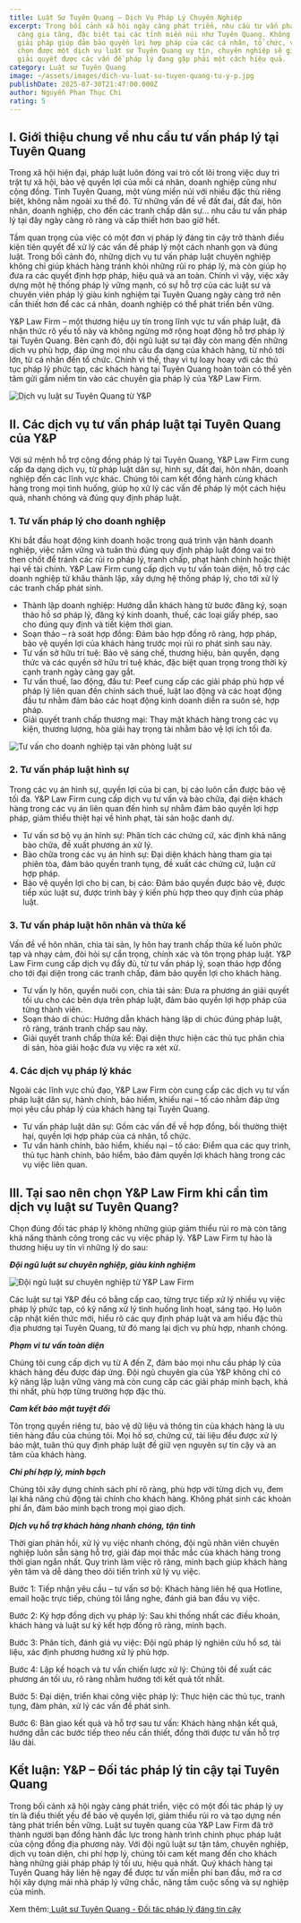 ```yaml
---
title: Luật Sư Tuyên Quang – Dịch Vụ Pháp Lý Chuyên Nghiệp
excerpt: Trong bối cảnh xã hội ngày càng phát triển, nhu cầu tư vấn pháp lý ngày
  càng gia tăng, đặc biệt tại các tỉnh miền núi như Tuyên Quang. Không chỉ là
  giải pháp giúp đảm bảo quyền lợi hợp pháp của các cá nhân, tổ chức, việc lựa
  chọn được một dịch vụ luật sư Tuyên Quang uy tín, chuyên nghiệp sẽ giúp bạn
  giải quyết được các vấn đề pháp lý đang gặp phải một cách hiệu quả.
category: Luật sư Tuyên Quang
image: ~/assets/images/dich-vu-luat-su-tuyen-quang-tu-y-p.jpg
publishDate: 2025-07-30T21:47:00.000Z
author: Nguyễn Phan Thục Chi
rating: 5
---
```


## I. Giới thiệu chung về nhu cầu tư vấn pháp lý tại Tuyên Quang

Trong xã hội hiện đại, pháp luật luôn đóng vai trò cốt lõi trong việc duy trì trật tự xã hội, bảo vệ quyền lợi của mỗi cá nhân, doanh nghiệp cũng như cộng đồng. Tỉnh Tuyên Quang, một vùng miền núi với nhiều đặc thù riêng biệt, không nằm ngoài xu thế đó. Từ những vấn đề về đất đai, đất đai, hôn nhân, doanh nghiệp, cho đến các tranh chấp dân sự... nhu cầu tư vấn pháp lý tại đây ngày càng rõ ràng và cấp thiết hơn bao giờ hết.

Tầm quan trọng của việc có một đơn vị pháp lý đáng tin cậy trở thành điều kiện tiên quyết để xử lý các vấn đề pháp lý một cách nhanh gọn và đúng luật. Trong bối cảnh đó, những dịch vụ tư vấn pháp luật chuyên nghiệp không chỉ giúp khách hàng tránh khỏi những rủi ro pháp lý, mà còn giúp họ đưa ra các quyết định hợp pháp, hiệu quả và an toàn. Chính vì vậy, việc xây dựng một hệ thống pháp lý vững mạnh, có sự hỗ trợ của các luật sư và chuyên viên pháp lý giàu kinh nghiệm tại Tuyên Quang ngày càng trở nên cần thiết hơn để các cá nhân, doanh nghiệp có thể phát triển bền vững.

Y&P Law Firm – một thương hiệu uy tín trong lĩnh vực tư vấn pháp luật, đã nhận thức rõ yếu tố này và không ngừng mở rộng hoạt động hỗ trợ pháp lý tại Tuyên Quang. Bên cạnh đó, đội ngũ luật sư tại đây còn mang đến những dịch vụ phù hợp, đáp ứng mọi nhu cầu đa dạng của khách hàng, từ nhỏ tới lớn, từ cá nhân đến tổ chức. Chính vì thế, thay vì tự loay hoay với các thủ tục pháp lý phức tạp, các khách hàng tại Tuyên Quang hoàn toàn có thể yên tâm gửi gắm niềm tin vào các chuyên gia pháp lý của Y&P Law Firm.

![Dịch vụ luật sư Tuyên Quang từ Y&P](~/assets/images/dich-vu-luat-su-tuyen-quang-tu-y-p.jpg "Dịch vụ luật sư Tuyên Quang từ Y&P")

## II. Các dịch vụ tư vấn pháp luật tại Tuyên Quang của Y&P

Với sứ mệnh hỗ trợ cộng đồng pháp lý tại Tuyên Quang, Y&P Law Firm cung cấp đa dạng dịch vụ, từ pháp luật dân sự, hình sự, đất đai, hôn nhân, doanh nghiệp đến các lĩnh vực khác. Chúng tôi cam kết đồng hành cùng khách hàng trong mọi tình huống, giúp họ xử lý các vấn đề pháp lý một cách hiệu quả, nhanh chóng và đúng quy định pháp luật.

### 1. Tư vấn pháp lý cho doanh nghiệp

Khi bắt đầu hoạt động kinh doanh hoặc trong quá trình vận hành doanh nghiệp, việc nắm vững và tuân thủ đúng quy định pháp luật đóng vai trò then chốt để tránh các rủi ro pháp lý, tranh chấp, phạt hành chính hoặc thiệt hại về tài chính. Y&P Law Firm cung cấp dịch vụ tư vấn toàn diện, hỗ trợ các doanh nghiệp từ khâu thành lập, xây dựng hệ thống pháp lý, cho tới xử lý các tranh chấp phát sinh.

* Thành lập doanh nghiệp: Hướng dẫn khách hàng từ bước đăng ký, soạn thảo hồ sơ pháp lý, đăng ký kinh doanh, thuế, các loại giấy phép, sao cho đúng quy định và tiết kiệm thời gian.
* Soạn thảo – rà soát hợp đồng: Đảm bảo hợp đồng rõ ràng, hợp pháp, bảo vệ quyền lợi của khách hàng trước mọi rủi ro phát sinh sau này.
* Tư vấn sở hữu trí tuệ: Bảo vệ sáng chế, thương hiệu, bản quyền, dạng thức và các quyền sở hữu trí tuệ khác, đặc biệt quan trọng trong thời kỳ cạnh tranh ngày càng gay gắt.
* Tư vấn thuế, lao động, đầu tư: Peef cung cấp các giải pháp phù hợp về pháp lý liên quan đến chính sách thuế, luật lao động và các hoạt động đầu tư nhằm đảm bảo các hoạt động kinh doanh diễn ra suôn sẻ, hợp pháp.
* Giải quyết tranh chấp thương mại: Thay mặt khách hàng trong các vụ kiện, thương lượng, hòa giải hay trọng tài nhằm bảo vệ lợi ích tối đa.

![Tư vấn cho doanh nghiệp tại văn phòng luật sư](~/assets/images/tu-van-cho-doanh-nghiep-tai-van-phong-luat-su.webp "Tư vấn cho doanh nghiệp tại văn phòng luật sư")

### 2. Tư vấn pháp luật hình sự

Trong các vụ án hình sự, quyền lợi của bị can, bị cáo luôn cần được bảo vệ tối đa. Y&P Law Firm cung cấp dịch vụ tư vấn và bào chữa, đại diện khách hàng trong các vụ án liên quan đến hình sự nhằm đảm bảo quyền lợi hợp pháp, giảm thiểu thiệt hại về hình phạt, tài sản hoặc danh dự.

* Tư vấn sơ bộ vụ án hình sự: Phân tích các chứng cứ, xác định khả năng bào chữa, đề xuất phương án xử lý.
* Bào chữa trong các vụ án hình sự: Đại diện khách hàng tham gia tại phiên tòa, đảm bảo quyền tranh tụng, đề xuất các chứng cứ, luận cứ hợp pháp.
* Bảo vệ quyền lợi cho bị can, bị cáo: Đảm bảo quyền được bảo vệ, được tiếp xúc luật sư, được trình bày ý kiến phù hợp theo quy định của pháp luật.

### 3. Tư vấn pháp luật hôn nhân và thừa kế

Vấn đề về hôn nhân, chia tài sản, ly hôn hay tranh chấp thừa kế luôn phức tạp và nhạy cảm, đòi hỏi sự cẩn trọng, chính xác và tôn trọng pháp luật. Y&P Law Firm cung cấp dịch vụ đầy đủ, từ tư vấn pháp lý, soạn thảo hợp đồng cho tới đại diện trong các tranh chấp, đảm bảo quyền lợi cho khách hàng.

* Tư vấn ly hôn, quyền nuôi con, chia tài sản: Đưa ra phương án giải quyết tối ưu cho các bên dựa trên pháp luật, đảm bảo quyền lợi hợp pháp của từng thành viên.
* Soạn thảo di chúc: Hướng dẫn khách hàng lập di chúc đúng pháp luật, rõ ràng, tránh tranh chấp sau này.
* Giải quyết tranh chấp thừa kế: Đại diện thực hiện các thủ tục phân chia di sản, hòa giải hoặc đưa vụ việc ra xét xử.

### 4. Các dịch vụ pháp lý khác

Ngoài các lĩnh vực chủ đạo, Y&P Law Firm còn cung cấp các dịch vụ tư vấn pháp luật dân sự, hành chính, bảo hiểm, khiếu nại – tố cáo nhằm đáp ứng mọi yêu cầu pháp lý của khách hàng tại Tuyên Quang.

* Tư vấn pháp luật dân sự: Gồm các vấn đề về hợp đồng, bồi thường thiệt hại, quyền lợi hợp pháp của cá nhân, tổ chức.
* Tư vấn hành chính, bảo hiểm, khiếu nại – tố cáo: Điểm qua các quy trình, thủ tục hành chính, bảo hiểm, bảo đảm quyền lợi khách hàng trong các vụ việc liên quan.

<YouTube id="ZF6gqR-Jl5E?si=ZAt-TqoyNbNVcLrP" />

## III. Tại sao nên chọn Y&P Law Firm khi cần tìm dịch vụ luật sư Tuyên Quang?

Chọn đúng đối tác pháp lý không những giúp giảm thiểu rủi ro mà còn tăng khả năng thành công trong các vụ việc pháp lý. Y&P Law Firm tự hào là thương hiệu uy tín vì những lý do sau:

***Đội ngũ luật sư chuyên nghiệp, giàu kinh nghiệm***

![Đội ngũ luật sư chuyên nghiệp từ Y&P Law Firm](~/assets/images/doi-ngu-luat-su-chuyen-nghiep-tu-y-p-law-firm.webp "Đội ngũ luật sư chuyên nghiệp từ Y&P Law Firm")

Các luật sư tại Y&P đều có bằng cấp cao, từng trực tiếp xử lý nhiều vụ việc pháp lý phức tạp, có kỹ năng xử lý tình huống linh hoạt, sáng tạo. Họ luôn cập nhật kiến thức mới, hiểu rõ các quy định pháp luật và am hiểu đặc thù địa phương tại Tuyên Quang, từ đó mang lại dịch vụ phù hợp, nhanh chóng.

***Phạm vi tư vấn toàn diện***

Chúng tôi cung cấp dịch vụ từ A đến Z, đảm bảo mọi nhu cầu pháp lý của khách hàng đều được đáp ứng. Đội ngũ chuyên gia của Y&P không chỉ có kỹ năng lập luận vững vàng mà còn cung cấp các giải pháp minh bạch, khả thi nhất, phù hợp từng trường hợp đặc thù.

***Cam kết bảo mật tuyệt đối***

Tôn trọng quyền riêng tư, bảo vệ dữ liệu và thông tin của khách hàng là ưu tiên hàng đầu của chúng tôi. Mọi hồ sơ, chứng cứ, tài liệu đều được xử lý bảo mật, tuân thủ quy định pháp luật để giữ vẹn nguyên sự tin cậy và an tâm của khách hàng.

***Chi phí hợp lý, minh bạch***

Chúng tôi xây dựng chính sách phí rõ ràng, phù hợp với từng dịch vụ, đem lại khả năng chủ động tài chính cho khách hàng. Không phát sinh các khoản phí ẩn, đảm bảo minh bạch trong mọi giao dịch.

***Dịch vụ hỗ trợ khách hàng nhanh chóng, tận tình***

Thời gian phản hồi, xử lý vụ việc nhanh chóng, đội ngũ nhân viên chuyên nghiệp luôn sẵn sàng hỗ trợ, giải đáp mọi thắc mắc của khách hàng trong thời gian ngắn nhất. Quy trình làm việc rõ ràng, minh bạch giúp khách hàng yên tâm và dễ dàng theo dõi tiến trình xử lý vụ việc.

Bước 1: Tiếp nhận yêu cầu – tư vấn sơ bộ: Khách hàng liên hệ qua Hotline, email hoặc trực tiếp, chúng tôi lắng nghe, đánh giá ban đầu vụ việc.

Bước 2: Ký hợp đồng dịch vụ pháp lý: Sau khi thống nhất các điều khoản, khách hàng và luật sư ký kết hợp đồng rõ ràng, minh bạch.

Bước 3: Phân tích, đánh giá vụ việc: Đội ngũ pháp lý nghiên cứu hồ sơ, tài liệu, xác định phương hướng xử lý phù hợp.

Bước 4: Lập kế hoạch và tư vấn chiến lược xử lý: Chúng tôi đề xuất các phương án tối ưu, rõ ràng nhằm hướng tới kết quả tốt nhất.

Bước 5: Đại diện, triển khai công việc pháp lý: Thực hiện các thủ tục, tranh tụng, đàm phán, xử lý các vấn đề phát sinh.

Bước 6: Bàn giao kết quả và hỗ trợ sau tư vấn: Khách hàng nhận kết quả, hướng dẫn các bước tiếp theo nếu cần thiết, đồng thời được tư vấn hỗ trợ lâu dài.

## Kết luận: Y&P – Đối tác pháp lý tin cậy tại Tuyên Quang

Trong bối cảnh xã hội ngày càng phát triển, việc có một đối tác pháp lý uy tín là điều thiết yếu để bảo vệ quyền lợi, giảm thiểu rủi ro và tạo dựng nền tảng phát triển bền vững. Luật sư tuyên quang của Y&P Law Firm đã trở thành người bạn đồng hành đắc lực trong hành trình chinh phục pháp luật của cộng đồng địa phương này. Với đội ngũ luật sư tận tâm, chuyên nghiệp, dịch vụ toàn diện, chi phí hợp lý, chúng tôi cam kết mang đến cho khách hàng những giải pháp pháp lý tối ưu, hiệu quả nhất. Quý khách hàng tại Tuyên Quang hãy liên hệ ngay để được tư vấn miễn phí ban đầu, mở ra cơ hội xây dựng mái nhà pháp lý vững chắc, nâng tầm cuộc sống và sự nghiệp của mình.

Xem thêm:[ Luật sư Tuyên Quang - Đối tác pháp lý đáng tin cậy](https://yplawfirm.vn/tin-tuc/luat-su-tuyen-quang-doi-tac-phap-ly-dang-tin-cay/)
